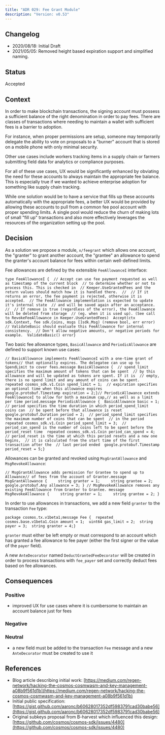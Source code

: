 ```yaml
---
title: "ADR 029: Fee Grant Module"
description: "Version: v0.53"
---
```


## Changelog[​](#changelog "Direct link to Changelog")

* 2020/08/18: Initial Draft
* 2021/05/05: Removed height based expiration support and simplified naming.

## Status[​](#status "Direct link to Status")

Accepted

## Context[​](#context "Direct link to Context")

In order to make blockchain transactions, the signing account must possess a sufficient balance of the right denomination in order to pay fees. There are classes of transactions where needing to maintain a wallet with sufficient fees is a barrier to adoption.

For instance, when proper permissions are setup, someone may temporarily delegate the ability to vote on proposals to a "burner" account that is stored on a mobile phone with only minimal security.

Other use cases include workers tracking items in a supply chain or farmers submitting field data for analytics or compliance purposes.

For all of these use cases, UX would be significantly enhanced by obviating the need for these accounts to always maintain the appropriate fee balance. This is especially true if we wanted to achieve enterprise adoption for something like supply chain tracking.

While one solution would be to have a service that fills up these accounts automatically with the appropriate fees, a better UX would be provided by allowing these accounts to pull from a common fee pool account with proper spending limits. A single pool would reduce the churn of making lots of small "fill up" transactions and also more effectively leverages the resources of the organization setting up the pool.

## Decision[​](#decision "Direct link to Decision")

As a solution we propose a module, `x/feegrant` which allows one account, the "granter" to grant another account, the "grantee" an allowance to spend the granter's account balance for fees within certain well-defined limits.

Fee allowances are defined by the extensible `FeeAllowanceI` interface:

```
type FeeAllowanceI {  // Accept can use fee payment requested as well as timestamp of the current block  // to determine whether or not to process this. This is checked in  // Keeper.UseGrantedFees and the return values should match how it is handled there.  //  // If it returns an error, the fee payment is rejected, otherwise it is accepted.  // The FeeAllowance implementation is expected to update it's internal state  // and will be saved again after an acceptance.  //  // If remove is true (regardless of the error), the FeeAllowance will be deleted from storage  // (eg. when it is used up). (See call to RevokeFeeAllowance in Keeper.UseGrantedFees)  Accept(ctx sdk.Context, fee sdk.Coins, msgs []sdk.Msg) (remove bool, err error)  // ValidateBasic should evaluate this FeeAllowance for internal consistency.  // Don't allow negative amounts, or negative periods for example.  ValidateBasic() error}
```

Two basic fee allowance types, `BasicAllowance` and `PeriodicAllowance` are defined to support known use cases:

```
// BasicAllowance implements FeeAllowanceI with a one-time grant of tokens// that optionally expires. The delegatee can use up to SpendLimit to cover fees.message BasicAllowance {  // spend_limit specifies the maximum amount of tokens that can be spent  // by this allowance and will be updated as tokens are spent. If it is  // empty, there is no spend limit and any amount of coins can be spent.  repeated cosmos_sdk.v1.Coin spend_limit = 1;  // expiration specifies an optional time when this allowance expires  google.protobuf.Timestamp expiration = 2;}// PeriodicAllowance extends FeeAllowanceI to allow for both a maximum cap,// as well as a limit per time period.message PeriodicAllowance {  BasicAllowance basic = 1;  // period specifies the time duration in which period_spend_limit coins can  // be spent before that allowance is reset  google.protobuf.Duration period = 2;  // period_spend_limit specifies the maximum number of coins that can be spent  // in the period  repeated cosmos_sdk.v1.Coin period_spend_limit = 3;  // period_can_spend is the number of coins left to be spent before the period_reset time  repeated cosmos_sdk.v1.Coin period_can_spend = 4;  // period_reset is the time at which this period resets and a new one begins,  // it is calculated from the start time of the first transaction after the  // last period ended  google.protobuf.Timestamp period_reset = 5;}
```

Allowances can be granted and revoked using `MsgGrantAllowance` and `MsgRevokeAllowance`:

```
// MsgGrantAllowance adds permission for Grantee to spend up to Allowance// of fees from the account of Granter.message MsgGrantAllowance {     string granter = 1;     string grantee = 2;     google.protobuf.Any allowance = 3; } // MsgRevokeAllowance removes any existing FeeAllowance from Granter to Grantee. message MsgRevokeAllowance {     string granter = 1;     string grantee = 2; }
```

In order to use allowances in transactions, we add a new field `granter` to the transaction `Fee` type:

```
package cosmos.tx.v1beta1;message Fee {  repeated cosmos.base.v1beta1.Coin amount = 1;  uint64 gas_limit = 2;  string payer = 3;  string granter = 4;}
```

`granter` must either be left empty or must correspond to an account which has granted a fee allowance to fee payer (either the first signer or the value of the `payer` field).

A new `AnteDecorator` named `DeductGrantedFeeDecorator` will be created in order to process transactions with `fee_payer` set and correctly deduct fees based on fee allowances.

## Consequences[​](#consequences "Direct link to Consequences")

### Positive[​](#positive "Direct link to Positive")

* improved UX for use cases where it is cumbersome to maintain an account balance just for fees

### Negative[​](#negative "Direct link to Negative")

### Neutral[​](#neutral "Direct link to Neutral")

* a new field must be added to the transaction `Fee` message and a new `AnteDecorator` must be created to use it

## References[​](#references "Direct link to References")

* Blog article describing initial work: [https://medium.com/regen-network/hacking-the-cosmos-cosmwasm-and-key-management-a08b9f561d1b](https://medium.com/regen-network/hacking-the-cosmos-cosmwasm-and-key-management-a08b9f561d1b)
* Initial public specification: [https://gist.github.com/aaronc/b60628017352df5983791cad30babe56](https://gist.github.com/aaronc/b60628017352df5983791cad30babe56)
* Original subkeys proposal from B-harvest which influenced this design: [https://github.com/cosmos/cosmos-sdk/issues/4480](https://github.com/cosmos/cosmos-sdk/issues/4480)
